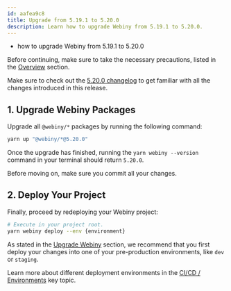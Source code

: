 ```yaml
---
id: aafea9c8
title: Upgrade from 5.19.1 to 5.20.0
description: Learn how to upgrade Webiny from 5.19.1 to 5.20.0.
---
```



<Alert type="success" title="What you’ll learn">

- how to upgrade Webiny from 5.19.1 to 5.20.0

</Alert>

<Alert type="danger">

Before continuing, make sure to take the necessary precautions, listed in the [Overview](/docs/release-notes/upgrade-webiny#-precaution-measures) section.

</Alert>

<Alert type="info">

Make sure to check out the [5.20.0 changelog](/docs/release-notes/5.20.0/changelog) to get familiar with all the changes introduced in this release.

</Alert>

## 1. Upgrade Webiny Packages

Upgrade all `@webiny/*` packages by running the following command:

```bash
yarn up "@webiny/*@5.20.0"
```

Once the upgrade has finished, running the `yarn webiny --version` command in your terminal should return `5.20.0`.

<Alert type="info">

Before moving on, make sure you commit all your changes.

</Alert>

## 2. Deploy Your Project

Finally, proceed by redeploying your Webiny project:

```bash
# Execute in your project root.
yarn webiny deploy --env {environment}
```

<Alert type="warning">

As stated in the [Upgrade Webiny](/docs/release-notes/upgrade-webiny#pre-production-environments-first) section, we recommend that you first deploy your changes into one of your pre-production environments, like `dev` or `staging`.

</Alert>

<Alert type="success">

Learn more about different deployment environments in the [CI/CD / Environments](/docs/core-development-concepts/ci-cd/environments) key topic.

</Alert>
